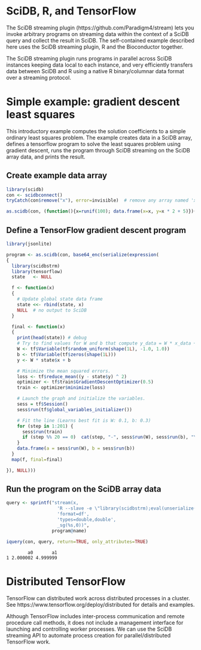 # SciDB, R, and TensorFlow

The SciDB streaming plugin (https://github.com/Paradigm4/stream) lets you
invoke arbitrary programs on streaming data within the context of a SciDB query
and collect the result in SciDB. The self-contained example described here uses
the SciDB streaming plugin, R and the Bioconductor together.

The SciDB streaming plugin runs programs in parallel across SciDB instances
keeping data local to each instance, and very efficiently transfers data
between SciDB and R using a native R binary/columnar data format over a
streaming protocol.


# Simple example: gradient descent least squares

This introductory example computes the solution coefficients to a simple
ordinary least squares problem. The example creates data in a SciDB array,
defines a tensorflow program to solve the least squares problem using gradient
descent, runs the program through SciDB streaming on the SciDB array data, and
prints the result.


## Create example data array

```r
library(scidb)
con <- scidbconnect()
tryCatch(con$remove("x"), error=invisible)  # remove any array named 'x'

as.scidb(con, (function(){x=runif(100); data.frame(x=x, y=x * 2 + 5)})(), name="x")
```

## Define a TensorFlow gradient descent program

```r
library(jsonlite)

program <- as.scidb(con, base64_enc(serialize(expression(
{
  library(scidbstrm)
  library(tensorflow)
  state   <- NULL

  f <- function(x)
  {
    # Update global state data frame
    state <<- rbind(state, x)
    NULL  # no output to SciDB
  }

  final <- function(x)
  {
    print(head(state)) # debug
    # Try to find values for W and b that compute y_data = W * x_data + b
    W <- tf$Variable(tf$random_uniform(shape(1L), -1.0, 1.0))
    b <- tf$Variable(tf$zeros(shape(1L)))
    y <- W * state$x + b

    # Minimize the mean squared errors.
    loss <- tf$reduce_mean((y - state$y) ^ 2)
    optimizer <- tf$train$GradientDescentOptimizer(0.5)
    train <- optimizer$minimize(loss)

    # Launch the graph and initialize the variables.
    sess = tf$Session()
    sess$run(tf$global_variables_initializer())

    # Fit the line (Learns best fit is W: 0.1, b: 0.3)
    for (step in 1:201) {
      sess$run(train)
      if (step %% 20 == 0)  cat(step, "-", sess$run(W), sess$run(b), "\n")
    }
    data.frame(a = sess$run(W), b = sess$run(b))
  }
  map(f, final=final)

}), NULL)))
```

## Run the program on the SciDB array data

```r
query <- sprintf("stream(x, 
                   'R --slave -e \"library(scidbstrm);eval(unserialize(jsonlite::base64_dec(getChunk()[[1]])))\"', 
                   'format=df', 
                   'types=double,double', 
                   _sg(%s,0))",
                 program@name)

iquery(con, query, return=TRUE, only_attributes=TRUE)
```
```
        a0       a1
1 2.000002 4.999999
```

# Distributed TensorFlow

TensorFlow can distributed work across distributed processes in a cluster.  See
https://www.tensorflow.org/deploy/distributed for details and examples.

Although TensorFlow includes inter-process communication and remote procedure
call methods, it does not include a management interface for launching and
controlling worker processes.  We can use the SciDB streaming API to automate
process creation for parallel/distributed TensorFlow work.
